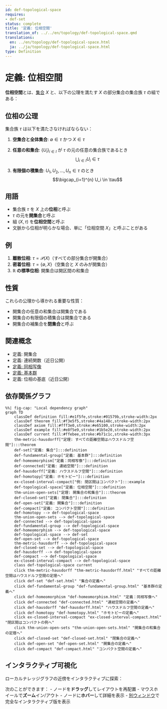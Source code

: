 ```yaml
---
id: def-topological-space
requires:
- def-set
status: complete
title: '定義: 位相空間'
translation_of: ../../en/topology/def-topological-space.qmd
translations:
  en: ../en/topology/def-topological-space.html
  ja: ../ja/topology/def-topological-space.html
type: Definition
---
```


# 定義: 位相空間 {#def-topological-space}

**位相空間**とは、[集合](../logic-set-theory/def-set.qmd) $X$ と、以下の公理を満たす $X$ の部分集合の集合族 $\tau$ の組である：

## 位相の公理

集合族 $\tau$ は以下を満たさなければならない：

1. **空集合と全体集合**: $\emptyset \in \tau$ かつ $X \in \tau$

2. **任意の和集合**: $\{U_i\}_{i \in I}$ が $\tau$ の元の任意の集合族であるとき
   $$\bigcup_{i \in I} U_i \in \tau$$

3. **有限個の積集合**: $U_1, U_2, \ldots, U_n \in \tau$ のとき
   $$\bigcap_{i=1}^{n} U_i \in \tau$$

## 用語

- 集合族 $\tau$ を $X$ 上の**位相**と呼ぶ
- $\tau$ の元を**開集合**と呼ぶ
- 組 $(X, \tau)$ を**位相空間**と呼ぶ
- 文脈から位相が明らかな場合、単に「位相空間 $X$」と呼ぶことがある

## 例

1. **離散位相**: $\tau = \mathcal{P}(X)$（すべての部分集合が開集合）
2. **密着位相**: $\tau = \{\emptyset, X\}$（空集合と $X$ のみが開集合）
3. **$\mathbb{R}$ の標準位相**: 開集合は開区間の和集合

## 性質

これらの公理から導かれる重要な性質：

- 開集合の任意の和集合は開集合である
- 開集合の有限個の積集合は開集合である
- 開集合の補集合を**閉集合**と呼ぶ

## 関連概念

- 定義: 開集合
- 定義: 連続関数（近日公開）
- [定義: 同相写像](def-homeomorphism.qmd)
- [定義: 基本群](def-fundamental-group.qmd)
- 定義: 位相の基底（近日公開）

## 依存関係グラフ

```mermaid
%%| fig-cap: "Local dependency graph"
graph TD
    classDef definition fill:#e1f5fe,stroke:#01579b,stroke-width:2px
    classDef theorem fill:#f3e5f5,stroke:#4a148c,stroke-width:2px
    classDef axiom fill:#fff3e0,stroke:#e65100,stroke-width:2px
    classDef example fill:#e8f5e9,stroke:#1b5e20,stroke-width:2px
    classDef current fill:#ffebee,stroke:#b71c1c,stroke-width:3px
    thm-metric-hausdorff["定理: すべての距離空間はハウスドルフ空間"]:::theorem
    def-set["定義: 集合"]:::definition
    def-fundamental-group["定義: 基本群"]:::definition
    def-homeomorphism["定義：同相写像"]:::definition
    def-connected["定義: 連結空間"]:::definition
    def-hausdorff["定義: ハウスドルフ空間"]:::definition
    def-homotopy["定義: ホモトピー"]:::definition
    ex-closed-interval-compact["例: 閉区間はコンパクト"]:::example
    def-topological-space["定義: 位相空間"]:::definition
    thm-union-open-sets["定理: 開集合の和集合"]:::theorem
    def-closed-set["定義: 閉集合"]:::definition
    def-open-set["定義: 開集合"]:::definition
    def-compact["定義: コンパクト空間"]:::definition
    def-homotopy --> def-topological-space
    thm-union-open-sets --> def-topological-space
    def-connected --> def-topological-space
    def-fundamental-group --> def-topological-space
    def-homeomorphism --> def-topological-space
    def-topological-space --> def-set
    def-open-set --> def-topological-space
    thm-metric-hausdorff --> def-topological-space
    def-closed-set --> def-topological-space
    def-hausdorff --> def-topological-space
    def-compact --> def-topological-space
    ex-closed-interval-compact --> def-topological-space
    class def-topological-space current
    click thm-metric-hausdorff "thm-metric-hausdorff.html" "すべての距離空間はハウスドルフ空間の定理へ"
    click def-set "def-set.html" "集合の定義へ"
    click def-fundamental-group "def-fundamental-group.html" "基本群の定義へ"
    click def-homeomorphism "def-homeomorphism.html" "定義：同相写像へ"
    click def-connected "def-connected.html" "連結空間の定義へ"
    click def-hausdorff "def-hausdorff.html" "ハウスドルフ空間の定義へ"
    click def-homotopy "def-homotopy.html" "ホモトピーの定義へ"
    click ex-closed-interval-compact "ex-closed-interval-compact.html" "閉区間はコンパクトの例へ"
    click thm-union-open-sets "thm-union-open-sets.html" "開集合の和集合の定理へ"
    click def-closed-set "def-closed-set.html" "閉集合の定義へ"
    click def-open-set "def-open-set.html" "開集合の定義へ"
    click def-compact "def-compact.html" "コンパクト空間の定義へ"
```

## インタラクティブ可視化

ローカルナレッジグラフの近傍をインタラクティブに探索：

::: {.graph-viz data-id="def-topological-space" data-width="700" data-height="500"}
:::

次のことができます：
- ノードを**ドラッグ**してレイアウトを再配置
- マウスホイールで**ズーム**イン/アウト
- ノードに**ホバー**して詳細を表示
- [別ウィンドウ](../../output/interactive/def-topological-space.html){target="_blank"}で完全なインタラクティブ版を表示
